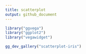 ```yaml
---
title: scatterplot
output: github_document
---
```


```r
library("ggvega")
library("ggplot2")
library("vegawidget")
```


```r
gg_dev_gallery("scatterplot-iris")
```




